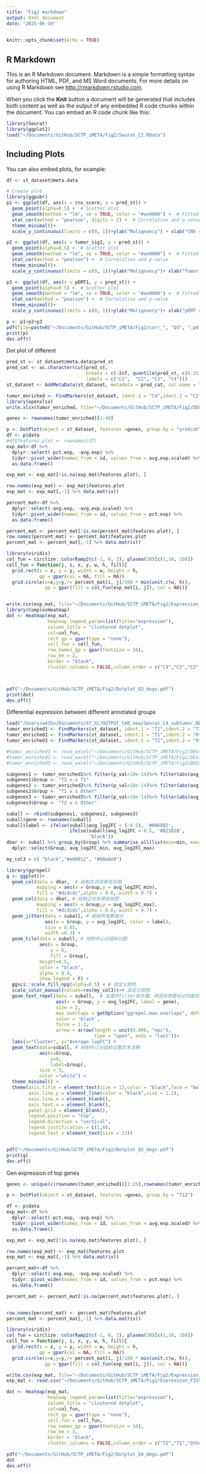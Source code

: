 ```yaml
---
title: "Fig2 markdown"
output: html_document
date: "2025-06-19"
---
```


```r
knitr::opts_chunk$set(echo = TRUE)
```

## R Markdown

This is an R Markdown document. Markdown is a simple formatting syntax for authoring HTML, PDF, and MS Word documents. For more details on using R Markdown see <http://rmarkdown.rstudio.com>.

When you click the **Knit** button a document will be generated that includes both content as well as the output of any embedded R code chunks within the document. You can embed an R code chunk like this:

```r
library(Seurat)
library(ggplot2)
load("~/Documents/GitHub/SCTP_iMETA/Fig2/Seurat_C2.RData")
```

## Including Plots

You can also embed plots, for example:

```r
df <- st_dataset@meta.data

# Create plot
library(ggpubr)
p1 <- ggplot(df, aes(x = cnv_score, y = pred_st)) +
  geom_point(alpha=0.5) +  # Scatter plot
  geom_smooth(method = "lm", se = TRUE, color = "#ae0000") +  # Fitted regression line
  stat_cor(method = "pearson", digits = 2) +  # Correlation and p-value
  theme_minimal()+
  scale_y_continuous(limits = c(0, 1))+ylab("Malignancy") + xlab("CNV score")

p2 <- ggplot(df, aes(x = tumor_sig1, y = pred_st)) +
  geom_point(alpha=0.5) +  # Scatter plot
  geom_smooth(method = "lm", se = TRUE, color = "#ae0000") +  # Fitted regression line
  stat_cor(method = "pearson") +  # Correlation and p-value
  theme_minimal()+
  scale_y_continuous(limits = c(0, 1))+ylab("Malignancy")+ xlab("Tumor signature")

p3 <- ggplot(df, aes(x = pEMT1, y = pred_st)) +
  geom_point(alpha=0.5) +  # Scatter plot
  geom_smooth(method = "lm", se = TRUE, color = "#ae0000") +  # Fitted regression line
  stat_cor(method = "pearson") +  # Correlation and p-value
  theme_minimal()+
  scale_y_continuous(limits = c(0, 1))+ylab("Malignancy")+ xlab("pEMT score")

p <- p1+p2+p3
pdf(file=paste0("~/Documents/GitHub/SCTP_iMETA/Fig2/corr_", "Q3", ".pdf"), width=12, height=6)
print(p)
dev.off()

```
Dot plot of different 
```r
pred_st <- st_dataset@meta.data$pred_st
pred_cat <- as.character(cut(pred_st, 
                             breaks = c(-Inf, quantile(pred_st, c(0.25, 0.5, 0.75, 1))), 
                             labels = c("C1",  "C2", "C3", "C4")))
st_dataset <- AddMetaData(st_dataset, metadata = pred_cat, col.name = "predcat")

tumor_enriched <- FindMarkers(st_dataset, ident.1 = "C4",ident.2 = "C1", group.by = 'predcat', verbose = FALSE)
library(openxlsx)
write.xlsx(tumor_enriched, file="~/Documents/GitHub/SCTP_iMETA/Fig2/DEGs_P3.xlsx")

genes <- rownames(tumor_enriched)[1:40]

p <- DotPlot(object = st_dataset, features =genes, group.by = "predcat")
df <- p$data
#df$features.plot <- rownames(df)
exp_mat<-df %>% 
  dplyr::select(-pct.exp, -avg.exp) %>%  
  tidyr::pivot_wider(names_from = id, values_from = avg.exp.scaled) %>% 
  as.data.frame() 

exp_mat <- exp_mat[!is.na(exp_mat$features.plot), ]

row.names(exp_mat) <- exp_mat$features.plot  
exp_mat <- exp_mat[,-1] %>% data.matrix()

percent_mat<-df %>% 
  dplyr::select(-avg.exp, -avg.exp.scaled) %>%  
  tidyr::pivot_wider(names_from = id, values_from = pct.exp) %>% 
  as.data.frame() 

percent_mat <- percent_mat[!is.na(percent_mat$features.plot), ]
row.names(percent_mat) <- percent_mat$features.plot  
percent_mat <- percent_mat[,-1] %>% data.matrix()

library(viridis)
col_fun = circlize::colorRamp2(c(-1, 0, 2), plasma(20)[c(1,10, 20)])
cell_fun = function(j, i, x, y, w, h, fill){
  grid.rect(x = x, y = y, width = w, height = h, 
            gp = gpar(col = NA, fill = NA))
  grid.circle(x=x,y=y,r= percent_mat[i, j]/100 * min(unit.c(w, h)),
              gp = gpar(fill = col_fun(exp_mat[i, j]), col = NA))}


write.csv(exp_mat, file="~/Documents/GitHub/SCTP_iMETA/Fig2/Expression_FIG4H.csv")
library(ComplexHeatmap)
dot <- Heatmap(exp_mat,
               heatmap_legend_param=list(title="expression"),
               column_title = "clustered dotplot", 
               col=col_fun,
               rect_gp = gpar(type = "none"),
               cell_fun = cell_fun,
               row_names_gp = gpar(fontsize = 10),
               row_km = 2,
               border = "black",
               cluster_columns = FALSE,column_order = c("C4","C3","C2", "C1"))



pdf("~/Documents/GitHub/SCTP_iMETA/Fig2/Dotplot_Q3_degs.pdf")
print(dot)
dev.off()

```

Differential expression between different annotated groups
```r
load("/Users/w435u/Documents/ST_SC/OUTPUT_CAO_new/Seurat_C4_subtumor.RData")
tumor_enriched1 <- FindMarkers(st_dataset, ident.1 = "T2",ident.2 = "T1", group.by = 'T12', verbose = FALSE)
tumor_enriched2 <- FindMarkers(st_dataset, ident.1 = "T1",ident.2 = "Other", group.by = 'T12', verbose = FALSE)
tumor_enriched3 <- FindMarkers(st_dataset, ident.1 = "T2",ident.2 = "Other", group.by = 'T12', verbose = FALSE)

#tumor_enriched1 <- read_excel("~/Documents/GitHub/SCTP_iMETA/Fig2/DEGs_FIG5E1.xlsx")
#tumor_enriched2 <- read_excel("~/Documents/GitHub/SCTP_iMETA/Fig2/DEGs_FIG5E2.xlsx")
#tumor_enriched3 <- read_excel("~/Documents/GitHub/SCTP_iMETA/Fig2/DEGs_FIG5E3.xlsx")

subgenes1 <- tumor_enriched1%>% filter(p_val<10e-14)%>% filter(abs(avg_log2FC)>1.5)
subgenes1$Group <- "T2 v.s T1"
subgenes2 <- tumor_enriched2%>% filter(p_val<10e-14)%>% filter(abs(avg_log2FC)>1.5)
subgenes2$Group <- "T1 v.s Other"
subgenes3 <- tumor_enriched3%>% filter(p_val<10e-14)%>% filter(abs(avg_log2FC)>1.5)
subgenes3$Group <- "T2 v.s Other"

suball <- rbind(subgenes1, subgenes2, subgenes3)
suball$gene <- rownames(suball)
suball$label <- ifelse(suball$avg_log2FC < (-0.5), '#0068B2',
                       ifelse(suball$avg_log2FC > 0.5, '#B2182B',
                              'black'))
dbar <- suball %>% group_by(Group) %>% summarise_all(list(min=min, max=max))%>%
  dplyr::select(Group, avg_log2FC_min, avg_log2FC_max)

my_col3 = c( "black","#e60012", "#00a0e9")

library(ggrepel)
g <- ggplot()+
  geom_col(data = dbar,  # 绘制负向背景柱状图
           mapping = aes(x = Group,y = avg_log2FC_min),
           fill = "#dcdcdc",alpha = 0.6, width = 0.7) +
  geom_col(data = dbar, # 绘制正向背景柱状图
           mapping = aes(x = Group,y = avg_log2FC_max),
           fill = "#dcdcdc",alpha = 0.6, width = 0.7) +
  geom_jitter(data = suball, # 绘制所有数据点
              aes(x = Group, y = avg_log2FC, color = label),
              size = 0.85,
              width =0.3) +
  geom_tile(data = suball, # 绘制中心分组标记图
            aes(x = Group,
                y = 0,
                fill = Group),
            height=0.5,
            color = "black",
            alpha = 0.4,
            show.legend = F) +
  ggsci::scale_fill_npg(alpha=0.5) + # 自定义颜色
  scale_color_manual(values=rev(my_col3))+# 自定义颜色
  geom_text_repel(data = suball,  # 这里的filter很关键，筛选你想要标记的基因
                  aes(x = Group, y = avg_log2FC, label = gene),
                  size = 2, 
                  max.overlaps = getOption("ggrepel.max.overlaps", default = 15),
                  color = 'black',
                  force = 1.2,
                  arrow = arrow(length = unit(0.008, "npc"),
                                type = "open", ends = "last"))+
  labs(x="Cluster", y="Average logFC") +
  geom_text(data=suball, # 绘制中心分组标记图文本注释
            aes(x=Group, 
                y=0, 
                label=Group),
            size = 3,
            color ="white") +
  theme_minimal() + 
  theme(axis.title = element_text(size = 13,color = "black",face = "bold"),
        axis.line.y = element_line(color = "black",size = 1.2),
        axis.line.x = element_blank(),
        axis.text.x = element_blank(),
        panel.grid = element_blank(),
        legend.position = "top",
        legend.direction = "vertical",
        legend.justification = c(1,0),
        legend.text = element_text(size = 13))


pdf("~/Documents/GitHub/SCTP_iMETA/Fig2/Dotplot_Q3_degs.pdf")
print(g)
dev.off()

```

Gen expression of top genes 
```r

genes <- unique(c(rownames(tumor_enriched1)[1:25],rownames(tumor_enriched2)[1:25]))

p <- DotPlot(object = st_dataset, features =genes, group.by = "T12")

df <- p$data
exp_mat<-df %>% 
  dplyr::select(-pct.exp, -avg.exp) %>%  
  tidyr::pivot_wider(names_from = id, values_from = avg.exp.scaled) %>% 
  as.data.frame() 

exp_mat <- exp_mat[!is.na(exp_mat$features.plot), ]

row.names(exp_mat) <- exp_mat$features.plot  
exp_mat <- exp_mat[,-1] %>% data.matrix()

percent_mat<-df %>% 
  dplyr::select(-avg.exp, -avg.exp.scaled) %>%  
  tidyr::pivot_wider(names_from = id, values_from = pct.exp) %>% 
  as.data.frame() 

percent_mat <- percent_mat[!is.na(percent_mat$features.plot), ]


row.names(percent_mat) <- percent_mat$features.plot  
percent_mat <- percent_mat[,-1] %>% data.matrix()

library(viridis)
col_fun = circlize::colorRamp2(c(-1, 0, 2), plasma(20)[c(1,10, 20)])
cell_fun = function(j, i, x, y, w, h, fill){
  grid.rect(x = x, y = y, width = w, height = h, 
            gp = gpar(col = NA, fill = NA))
  grid.circle(x=x,y=y,r= percent_mat[i, j]/100 * min(unit.c(w, h)),
              gp = gpar(fill = col_fun(exp_mat[i, j]), col = NA))}

write.csv(exp_mat, file="~/Documents/GitHub/SCTP_iMETA/Fig2/Expression_FIG5F.csv")
exp_mat <- read.csv("~/Documents/GitHub/SCTP_iMETA/Fig2/Expression_FIG5F.csv")

dot <- Heatmap(exp_mat,
               heatmap_legend_param=list(title="expression"),
               column_title = "clustered dotplot", 
               col=col_fun,
               rect_gp = gpar(type = "none"),
               cell_fun = cell_fun,
               row_names_gp = gpar(fontsize = 10),
               row_km = 3,
               border = "black",
               cluster_columns = FALSE,column_order = c("T2","T1","Other"))

pdf("~/Documents/GitHub/SCTP_iMETA/Fig2/Dotplot_Q4_degs.pdf")
dot
dev.off()

```






